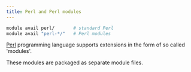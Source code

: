 ```yaml
---
title: Perl and Perl modules
---
```

```bash
module avail perl/       # standard Perl
module avail "perl-*/"   # Perl modules   
```

[Perl](https://www.cpan.org/) programming language supports extensions in the form of so called 'modules'. 

These modules are packaged as separate module files. 




